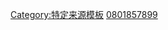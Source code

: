 {{BibRecord
 | Author = Rolf G. Beutel, Richard A. B. Leschen
 | Title = Handbuch der Zoologie - Coleoptera, Beetles, Volume 1: Morphology and Systematics (Archostemata, Adephaga, Myxophaga, Polyphaga partim)
 | ISBN = 3-11-017130-9 
 | Date = 2005
 | Publisher = [[Verlag Walter de Gruyter|de Gruyter]]
 | Page = {{{Page|}}}
 | Edition = 1
 | Comment = {{{Comment|}}}
 | Format = {{{Format|}}}
 | Record = {{{Record|}}}
}}<noinclude>{{documentation|content={{subst only}}}}[[Category:特定来源模板]][[Category:Template:BibISBN|0801857899]]</noinclude>
